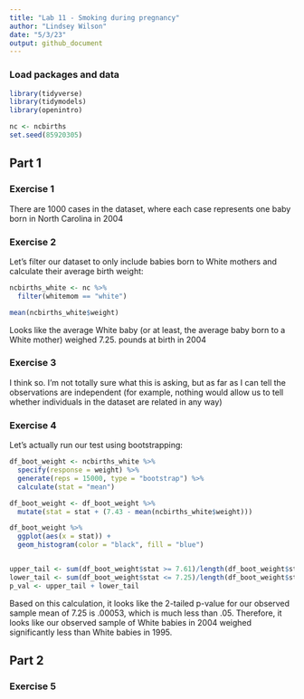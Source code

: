 ```yaml
---
title: "Lab 11 - Smoking during pregnancy"
author: "Lindsey Wilson"
date: "5/3/23"
output: github_document
---
```


### Load packages and data

```r
library(tidyverse) 
library(tidymodels)
library(openintro)
```

```r
nc <- ncbirths
set.seed(85920305)
```
## Part 1

### Exercise 1

There are 1000 cases in the dataset, where each case represents one baby born in North Carolina in 2004

### Exercise 2

Let's filter our dataset to only include babies born to White mothers and calculate their average birth weight:

```r
ncbirths_white <- nc %>%
  filter(whitemom == "white")

mean(ncbirths_white$weight)
```

Looks like the average White baby (or at least, the average baby born to a White mother) weighed 7.25. pounds at birth in 2004

### Exercise 3

I think so.  I'm not totally sure what this is asking,  but as far as I can tell the observations are independent (for example, nothing would allow us to tell whether individuals in the dataset are related in any way)

### Exercise 4

Let's actually run our test using bootstrapping:

```r
df_boot_weight <- ncbirths_white %>%
  specify(response = weight) %>%
  generate(reps = 15000, type = "bootstrap") %>%
  calculate(stat = "mean")

df_boot_weight <- df_boot_weight %>%
  mutate(stat = stat + (7.43 - mean(ncbirths_white$weight)))

df_boot_weight %>%
  ggplot(aes(x = stat)) + 
  geom_histogram(color = "black", fill = "blue")


upper_tail <- sum(df_boot_weight$stat >= 7.61)/length(df_boot_weight$stat)
lower_tail <- sum(df_boot_weight$stat <= 7.25)/length(df_boot_weight$stat)
p_val <- upper_tail + lower_tail
```
Based on this calculation, it looks like the 2-tailed p-value for our observed sample mean of 7.25 is .00053, which is much less than .05. Therefore, it looks like our observed sample of White babies in 2004 weighed significantly less than White babies in 1995.

## Part 2

### Exercise 5